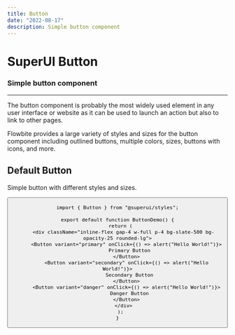 ```yaml
---
title: Button
date: "2022-08-17"
description: Simple button component
---
```


# SuperUI Button

### Simple button component

<hr className="pb-4" />

The button component is probably the most widely used element in any user interface or website as it can be used to launch an action but also to link to other pages.

Flowbite provides a large variety of styles and sizes for the button component including outlined buttons, multiple colors, sizes, buttons with icons, and more.

## Default Button

Simple button with different styles and sizes.

<Button />

```tsx {1,6-8} showLineNumbers
import { Button } from "@superui/styles";

export default function ButtonDemo() {
  return (
    <div className="inline-flex gap-4 w-full p-4 bg-slate-500 bg-opacity-25 rounded-lg">
      <Button variant="primary" onClick={() => alert("Hello World!")}>
        Primary Button
      </Button>
      <Button variant="secondary" onClick={() => alert("Hello World!")}>
        Secondary Button
      </Button>
      <Button variant="danger" onClick={() => alert("Hello World!")}>
        Danger Button
      </Button>
    </div>
  );
}
```
